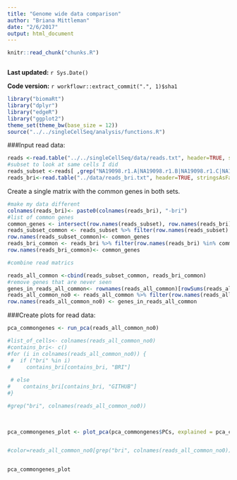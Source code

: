```yaml
---
title: "Genome wide data comparison"
author: "Briana Mittleman"
date: "2/6/2017"
output: html_document
---
```


```r
knitr::read_chunk("chunks.R")
```

```r
```

**Last updated:** `r Sys.Date()`

**Code version:** `r workflowr::extract_commit(".", 1)$sha1`

```r
library("biomaRt")
library("dplyr")
library("edgeR")
library("ggplot2")
theme_set(theme_bw(base_size = 12))
source("../../singleCellSeq/analysis/functions.R")
```

###Input read data:  

```r
reads <-read.table("../../singleCellSeq/data/reads.txt", header=TRUE, stringsAsFactors = FALSE)
#subset to look at same cells I did
reads_subset <-reads[ ,grep("NA19098.r1.A|NA19098.r1.B|NA19098.r1.C|NA19098.r1.D|NA19098.r1.E|NA19098.r1.F", colnames(reads))]
reads_bri<-read.table("../data/reads_bri.txt", header=TRUE, stringsAsFactors= FALSE)
```


Create a single matrix with the common genes in both sets.  

```r
#make my data different 
colnames(reads_bri)<- paste0(colnames(reads_bri), "-bri")
#list of common genes
common_genes <- intersect(row.names(reads_subset), row.names(reads_bri))
reads_subset_common <- reads_subset %>% filter(row.names(reads_subset) %in% common_genes)
row.names(reads_subset_common)<- common_genes
reads_bri_common <- reads_bri %>% filter(row.names(reads_bri) %in% common_genes)
row.names(reads_bri_common)<- common_genes
```

```r
#combine read matrics

reads_all_common <-cbind(reads_subset_common, reads_bri_common)
#remove genes that are never seen
genes_in_reads_all_common<- rownames(reads_all_common)[rowSums(reads_all_common) > 0]
reads_all_common_no0 <- reads_all_common %>% filter(row.names(reads_all_common) %in% genes_in_reads_all_common)
row.names(reads_all_common_no0) <- genes_in_reads_all_common
```




###Create plots for read data:  


```r
pca_commongenes <- run_pca(reads_all_common_no0)

#list_of_cells<- colnames(reads_all_common_no0)
#contains_bri<- c()
#for (i in colnames(reads_all_common_no0)) {
 #  if ("bri" %in i) 
#     contains_bri[contains_bri, "BRI"]
   
 # else
#    contains_bri[contains_bri, "GITHUB"]
#}  

#grep("bri", colnames(reads_all_common_no0))
  
  

pca_commongenes_plot <- plot_pca(pca_commongenes$PCs, explained = pca_commongenes$explained ) + labs(title="Reads in github and Bri analysis") 


#color=reads_all_common_no0[grep("bri", colnames(reads_all_common_no0)),])


pca_commongenes_plot

```



